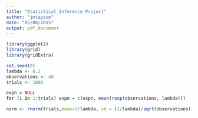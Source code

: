 ```yaml
---
title: "Statistical Inference Project"
author: "jmtaysom"
date: "05/08/2015"
output: pdf_document
---
```

```r
library(ggplot2)
library(grid)
library(gridExtra)

set.seed(0)
lambda <- 0.2
observations <- 40
trials <- 1000

expn = NULL
for (i in 1:trials) expn = c(expn, mean(rexp(observations, lambda)))

norm <- rnorm(trials,mean=1/lambda, sd = (1/lambda)/sqrt(observations))
```


